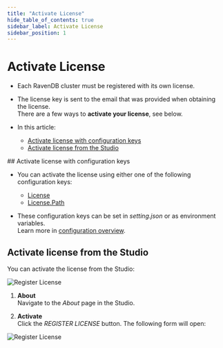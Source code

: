```yaml
---
title: "Activate License"
hide_table_of_contents: true
sidebar_label: Activate License
sidebar_position: 1
---
```



# Activate License 
<Admonition type="note" title="Note">

* Each RavenDB cluster must be registered with its own license.  

* The license key is sent to the email that was provided when obtaining the license.  
  There are a few ways to **activate your license**, see below.  

* In this article:

  * [Activate license with configuration keys](../../start/licensing/activate-license.mdx#activate-license-with-configuration-keys)
  * [Activate license from the Studio](../../start/licensing/activate-license.mdx#activate-license-from-the-studio)

</Admonition>
## Activate license with configuration keys

* You can activate the license using either one of the following configuration keys:  
  * [License](../../server/configuration/license-configuration.mdx#license)  
  * [License.Path](../../server/configuration/license-configuration.mdx#licensepath)  

* These configuration keys can be set in _setting.json_ or as environment variables.  
  Learn more in [configuration overview](../../server/configuration/configuration-options.mdx).



## Activate license from the Studio

You can activate the license from the Studio:  

![Register License](./assets/register-1.png)

1. **About**  
   Navigate to the _About_ page in the Studio.
   
2. **Activate**  
   Click the _REGISTER LICENSE_ button. The following form will open:

![Register License](./assets/register-2.png)



